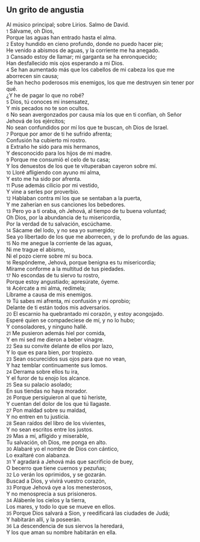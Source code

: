 == Un grito de angustia ==

Al músico principal; sobre Lirios. Salmo de David.<br>
{{anchor|1}} <small>1</small> Sálvame, oh Dios,<br>
Porque las aguas han entrado hasta el alma.<br>
{{anchor|2}} <small>2</small> Estoy hundido en cieno profundo, donde no puedo hacer pie;<br>
He venido a abismos de aguas, y la corriente me ha anegado.<br>
{{anchor|3}} <small>3</small> Cansado estoy de llamar; mi garganta se ha enronquecido;<br>
Han desfallecido mis ojos esperando a mi Dios.<br>
{{anchor|4}} <small>4</small> Se han aumentado más que los cabellos de mi cabeza los que me aborrecen sin causa;<br>
Se han hecho poderosos mis enemigos, los que me destruyen sin tener por qué.<br>
¿Y he de pagar lo que no robé?<br>
{{anchor|5}} <small>5</small> Dios, tú conoces mi insensatez,<br>
Y mis pecados no te son ocultos.<br>
{{anchor|6}} <small>6</small> No sean avergonzados por causa mía los que en ti confían, oh Señor Jehová de los ejércitos;<br>
No sean confundidos por mí los que te buscan, oh Dios de Israel.<br>
{{anchor|7}} <small>7</small> Porque por amor de ti he sufrido afrenta;<br>
Confusión ha cubierto mi rostro.<br>
{{anchor|8}} <small>8</small> Extraño he sido para mis hermanos,<br>
Y desconocido para los hijos de mi madre.<br>
{{anchor|9}} <small>9</small> Porque me consumió el celo de tu casa;<br>
Y los denuestos de los que te vituperaban cayeron sobre mí.<br>
{{anchor|10}} <small>10</small> Lloré afligiendo con ayuno mi alma,<br>
Y esto me ha sido por afrenta.<br>
{{anchor|11}} <small>11</small> Puse además cilicio por mi vestido,<br>
Y vine a serles por proverbio.<br>
{{anchor|12}} <small>12</small> Hablaban contra mí los que se sentaban a la puerta,<br>
Y me zaherían en sus canciones los bebedores.<br>
{{anchor|13}} <small>13</small> Pero yo a ti oraba, oh Jehová, al tiempo de tu buena voluntad;<br>
Oh Dios, por la abundancia de tu misericordia,<br>
Por la verdad de tu salvación, escúchame.<br>
{{anchor|14}} <small>14</small> Sácame del lodo, y no sea yo sumergido;<br>
Sea yo libertado de los que me aborrecen, y de lo profundo de las aguas.<br>
{{anchor|15}} <small>15</small> No me anegue la corriente de las aguas,<br>
Ni me trague el abismo,<br>
Ni el pozo cierre sobre mí su boca.<br>
{{anchor|16}} <small>16</small> Respóndeme, Jehová, porque benigna es tu misericordia;<br>
Mírame conforme a la multitud de tus piedades.<br>
{{anchor|17}} <small>17</small> No escondas de tu siervo tu rostro,<br>
Porque estoy angustiado; apresúrate, óyeme.<br>
{{anchor|18}} <small>18</small> Acércate a mi alma, redímela;<br>
Líbrame a causa de mis enemigos.<br>
{{anchor|19}} <small>19</small> Tú sabes mi afrenta, mi confusión y mi oprobio;<br>
Delante de ti están todos mis adversarios.<br>
{{anchor|20}} <small>20</small> El escarnio ha quebrantado mi corazón, y estoy acongojado.<br>
Esperé quien se compadeciese de mí, y no lo hubo;<br>
Y consoladores, y ninguno hallé.<br>
{{anchor|21}} <small>21</small> Me pusieron además hiel por comida,<br>
Y en mi sed me dieron a beber vinagre.<br>
{{anchor|22}} <small>22</small> Sea su convite delante de ellos por lazo,<br>
Y lo que es para bien, por tropiezo.<br>
{{anchor|23}} <small>23</small> Sean oscurecidos sus ojos para que no vean,<br>
Y haz temblar continuamente sus lomos.<br>
{{anchor|24}} <small>24</small> Derrama sobre ellos tu ira,<br>
Y el furor de tu enojo los alcance.<br>
{{anchor|25}} <small>25</small> Sea su palacio asolado;<br>
En sus tiendas no haya morador.<br>
{{anchor|26}} <small>26</small> Porque persiguieron al que tú heriste,<br>
Y cuentan del dolor de los que tú llagaste.<br>
{{anchor|27}} <small>27</small> Pon maldad sobre su maldad,<br>
Y no entren en tu justicia.<br>
{{anchor|28}} <small>28</small> Sean raídos del libro de los vivientes,<br>
Y no sean escritos entre los justos.<br>
{{anchor|29}} <small>29</small> Mas a mí, afligido y miserable,<br>
Tu salvación, oh Dios, me ponga en alto.<br>
{{anchor|30}} <small>30</small> Alabaré yo el nombre de Dios con cántico,<br>
Lo exaltaré con alabanza.<br>
{{anchor|31}} <small>31</small> Y agradará a Jehová más que sacrificio de buey,<br>
O becerro que tiene cuernos y pezuñas;<br>
{{anchor|32}} <small>32</small> Lo verán los oprimidos, y se gozarán.<br>
Buscad a Dios, y vivirá vuestro corazón,<br>
{{anchor|33}} <small>33</small> Porque Jehová oye a los menesterosos,<br>
Y no menosprecia a sus prisioneros.<br>
{{anchor|34}} <small>34</small> Alábenle los cielos y la tierra,<br>
Los mares, y todo lo que se mueve en ellos.<br>
{{anchor|35}} <small>35</small> Porque Dios salvará a Sion, y reedificará las ciudades de Judá;<br>
Y habitarán allí, y la poseerán.<br>
{{anchor|36}} <small>36</small> La descendencia de sus siervos la heredará,<br>
Y los que aman su nombre habitarán en ella.<br>
